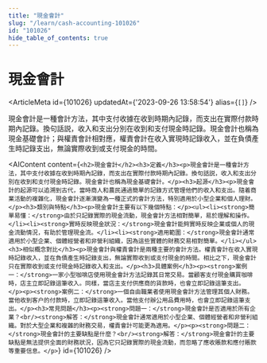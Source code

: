 ```yaml
---
title: "現金會計"
slug: "/learn/cash-accounting-101026"
id: "101026"
hide_table_of_contents: true
---
```



# 現金會計

<ArticleMeta id={101026} updatedAt={'2023-09-26 13:58:54'} alias={`[]`} />
<div className='border-solid border-b border-t-0 my-4 border-[var(--ifm-color-gray-300)]' />

現金會計是一種會計方法，其中支付收據在收到時期內記錄，而支出在實際付款時期內記錄。換句話説，收入和支出分別在收到和支付現金時記錄。現金會計也稱為現金基礎會計；與權責會計相對應，權責會計在收入實現時記錄收入，並在負債產生時記錄支出，無論實際收到或支付現金的時間。

<AIContent content={`<h2>現金會計</h2><h3>定義</h3><p>現金會計是一種會計方法，其中支付收據在收到時期內記錄，而支出在實際付款時期內記錄。換句話説，收入和支出分別在收到和支付現金時記錄。現金會計也稱為現金基礎會計。</p><h3>起源</h3><p>現金會計的起源可以追溯到古代，當時商人和農民通過簡單的記錄方式管理他們的收入和支出。隨着商業活動的複雜化，現金會計逐漸演變為一種正式的會計方法，特別適用於小型企業和個人理財。</p><h3>類別與特點</h3><p>現金會計主要有以下幾個特點：</p><ul><li><strong>簡單易懂：</strong>由於只記錄實際的現金流動，現金會計方法相對簡單，易於理解和操作。</li><li><strong>實時反映現金狀況：</strong>現金會計能夠實時反映企業或個人的現金流動情況，有助於管理現金流。</li><li><strong>適用範圍：</strong>現金會計通常適用於小型企業、個體經營者和非營利組織，因為這些實體的財務交易相對簡單。</li></ul><h3>相似概念對比</h3><p>現金會計與權責會計是兩種主要的會計方法。權責會計在收入實現時記錄收入，並在負債產生時記錄支出，無論實際收到或支付現金的時間。相比之下，現金會計只在實際收到或支付現金時記錄收入和支出。</p><h3>具體案例</h3><p><strong>案例一：</strong>一家小型咖啡店使用現金會計方法記錄其日常交易。當顧客支付現金購買咖啡時，店主立即記錄這筆收入。同樣，當店主支付供應商的貨款時，也會立即記錄這筆支出。</p><p><strong>案例二：</strong>一個自由職業者使用現金會計方法管理其個人財務。當他收到客户的付款時，立即記錄這筆收入。當他支付辦公用品費用時，也會立即記錄這筆支出。</p><h3>常見問題</h3><p><strong>問題一：</strong>現金會計是否適用於所有企業？<br/><strong>解答：</strong>現金會計通常適用於小型企業、個體經營者和非營利組織。對於大型企業和複雜的財務交易，權責會計可能更為適用。</p><p><strong>問題二：</strong>現金會計的主要缺點是什麼？<br/><strong>解答：</strong>現金會計的主要缺點是無法提供全面的財務狀況，因為它只記錄實際的現金流動，而忽略了應收賬款和應付賬款等重要信息。</p>`} id={101026} />
